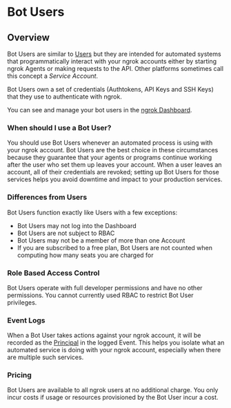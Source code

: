 # Bot Users

## Overview

Bot Users are similar to [Users](/iam/users/) but they are intended for
automated systems that programmatically interact with your ngrok accounts
either by starting ngrok Agents or making requests to the API. Other platforms
sometimes call this concept a _Service Account_.

Bot Users own a set of credentials (Authtokens, API Keys and SSH Keys) that
they use to authenticate with ngrok.

You can see and manage your bot users in the [ngrok
Dashboard](https://dashboard.ngrok.com/users/bots).

### When should I use a Bot User?

You should use Bot Users whenever an automated process is using with your ngrok
account. Bot Users are the best choice in these circumstances because they
guarantee that your agents or programs continue working after the user who set
them up leaves your account. When a user leaves an account, all of their
credentials are revoked; setting up Bot Users for those services helps you
avoid downtime and impact to your production services.

### Differences from Users

Bot Users function exactly like Users with a few exceptions:

- Bot Users may not log into the Dashboard
- Bot Users are not subject to RBAC
- Bot Users may not be a member of more than one Account
- If you are subscribed to a free plan, Bot Users are not counted
  when computing how many seats you are charged for

### Role Based Access Control

Bot Users operate with full developer permissions and have no other
permissions. You cannot currently used RBAC to restrict Bot User privileges.

### Event Logs

When a Bot User takes actions against your ngrok account, it will be recorded
as the [Principal](/obs/#principal-object) in the logged Event. This helps you
isolate what an automated service is doing with your ngrok account, especially
when there are multiple such services.

### Pricing

Bot Users are available to all ngrok users at no additional charge. You only
incur costs if usage or resources provisioned by the Bot User incur a cost.

